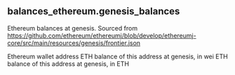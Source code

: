 ## balances_ethereum.genesis_balances 
Ethereum balances at genesis. Sourced from https://github.com/ethereum/ethereumj/blob/develop/ethereumj-core/src/main/resources/genesis/frontier.json


<ParamField path="address">
Ethereum wallet address
</ParamField>
<ParamField path="balance_raw">
ETH balance of this address at genesis, in wei
</ParamField>
<ParamField path="balance">
ETH balance of this address at genesis, in ETH
</ParamField>
